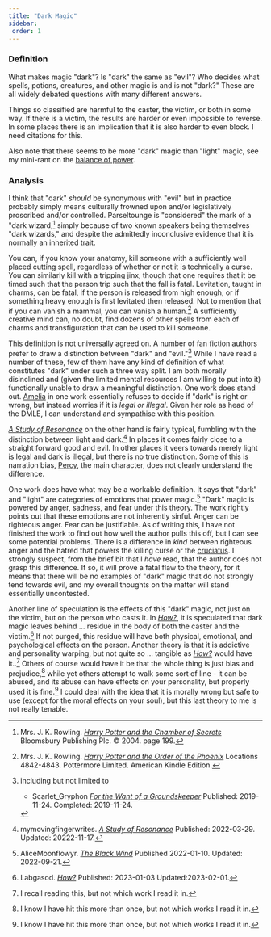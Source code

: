 ```yaml
---
title: "Dark Magic"
sidebar:
 order: 1
---
```


### Definition

What makes magic "dark"?  Is "dark" the same as "evil"?  Who decides what
spells, potions, creatures, and other magic is and is not "dark?"  These are
all widely debated questions with many different answers. 

Things so classified are harmful to the caster, the victim, or both in some
way.  If there is a victim, the results are harder or even impossible to
reverse.  In some places there is an implication that it is also harder to even
block. I need citations for this.

Also note that there seems to be more "dark" magic than "light" magic, see my
mini-rant on the [balance of power][].

[balance of power]: <../balance>

### Analysis

I think that "dark" *should* be synonymous with "evil" but in practice probably
simply means culturally frowned upon and/or legislatively proscribed and/or
controlled.  Parseltounge is "considered" the mark of a "dark
wizard,[^221019-1] simply because of two known speakers being themselves "dark
wizards," and despite the admittedly inconclusive evidence that it is normally
an inherited trait.

[^221019-1]: Mrs. J. K. Rowling.
    _[Harry Potter and the Chamber of Secrets](https://www.librarything.com/work/683408/book/225886342)_
    Bloomsbury Publishing Plc. © 2004.  page 199.

You can, if you know your anatomy, kill someone with a sufficiently well placed
cutting spell, regardless of whether or not it is technically a curse.  You can
similarly kill with a tripping jinx, though that one requires that it be timed
such that the person trip such that the fall is fatal.  Levitation, taught in
charms, can be fatal, if the person is released from high enough, or if
something heavy enough is first levitated then released.  Not to mention that
if you can vanish a mammal, you can vanish a human.[^210914-1]  A sufficiently
creative mind can, no doubt, find dozens of other spells from each of charms
and transfiguration that can be used to kill someone. 

[^210914-1]: Mrs. J. K. Rowling.
    _[Harry Potter and the Order of the
    Phoenix](https://www.goodreads.com/book/show/2.Harry_Potter_and_the_Order_of_the_Phoenix)_
    Locations 4842-4843. Pottermore Limited. American Kindle Edition.

This definition is not universally agreed on.  A number of fan fiction authors
prefer to draw a distinction between "dark" and "evil."[^221122-3]  While I
have read a number of these, few of them have any kind of definition of what
constitutes "dark" under such a three way split.  I am both morally disinclined
and (given the limited mental resources I am willing to put into it)
functionally unable to draw a meaningful distinction.  One work does stand out.
[Amelia][] in one work essentially refuses to decide if "dark" is right or
wrong, but instead worries if it is *legal or illegal*.  Given her role as head
of the DMLE, I can understand and sympathise with this position.  

_[A Study of Resonance][]_ on the other hand is fairly typical, fumbling with
the distinction between light and dark.[^221122-6]  In places it comes fairly
close to a straight forward good and evil.  In other places it veers towards
merely light is legal and dark is illegal, but there is no true distinction.
Some of this is narration bias, [Percy][], the main character, does not clearly
understand the difference.

[Percy]: <../people/weasley/percy_ignatius>

[A Study of Resonance]: <https://archiveofourown.org/works/38041177>

[^221122-6]: mymovingfingerwrites. _[A Study of Resonance][]_
    Published: 2022-03-29. Updated: 20222-11-17.

[Amelia]: <../people/bones/amelia_susan>

[^221122-3]: including but not limited to
    * Scarlet_Gryphon
      _[For the Want of a Groundskeeper](https://archiveofourown.org/works/21541015)_
      Published: 2019-11-24. Completed: 2019-11-24.

One work does have what may be a workable definition.  It says that "dark" and
"light" are categories of emotions that power magic.[^230124-1]  "Dark" magic is
powered by anger, sadness, and fear under this theory.  The work rightly points
out that these emotions are not inherently sinful.  Anger can be righteous
anger.  Fear can be justifiable.  As of writing this, I have not finished the
work to find out how well the author pulls this off, but I can see some
potential problems.  There is a difference in *kind* between righteous anger and
the hatred that powers the killing curse or the [cruciatus][].  I strongly
suspect, from the brief bit that I *have* read, that the author does not grasp
this difference.  If so, it will prove a fatal flaw to the theory, for it means
that there will be no examples of "dark" magic that do not strongly tend towards
evil, and my overall thoughts on the matter will stand essentially uncontested. 

[^230124-1]: AliceMoonflowyr. _[The Black Wind][]_ Published 2022-01-10. Updated: 2022-09-21.

[The Black Wind]: <https://archiveofourown.org/works/36341272>

[cruciatus]: <spells/cruciatus>

Another line of speculation is the effects of this "dark" magic, not just on
the victim, but on the person who casts it.  In _[How?][]_, it is speculated
that dark magic leaves behind … residue in the body of both the caster and the
victim.[^230201-1]  If not purged, this residue will have both physical,
emotional, and psychological effects on the person.  Another theory is that it
is addictive and personality warping, but not quite so … tangible as _[How?][]_
would have it..[^230201-2]  Others of course would have it be that the whole
thing is just bias and prejudice,[^230201-3] while yet others attempt to walk
some sort of line - it can be abused, and its abuse can have effects on your
personality, but properly used it is fine.[^230201-4]  I could deal with the
idea that it is morally wrong but safe to use (except for the moral effects on
your soul), but this last theory to me is not really tenable.

[^230201-1]: Labgasod. _[How?][]_ Published: 2023-01-03 Updated:2023-02-01. 

[^230201-2]: I recall reading this, but not which work I read it in. 

[^230201-3]: I know I have hit this more than once, but not which works I read it in. 

[^230201-4]: I know I have hit this more than once, but not which works I read it in. 

[How?]: <https://archiveofourown.org/works/44041816/>

